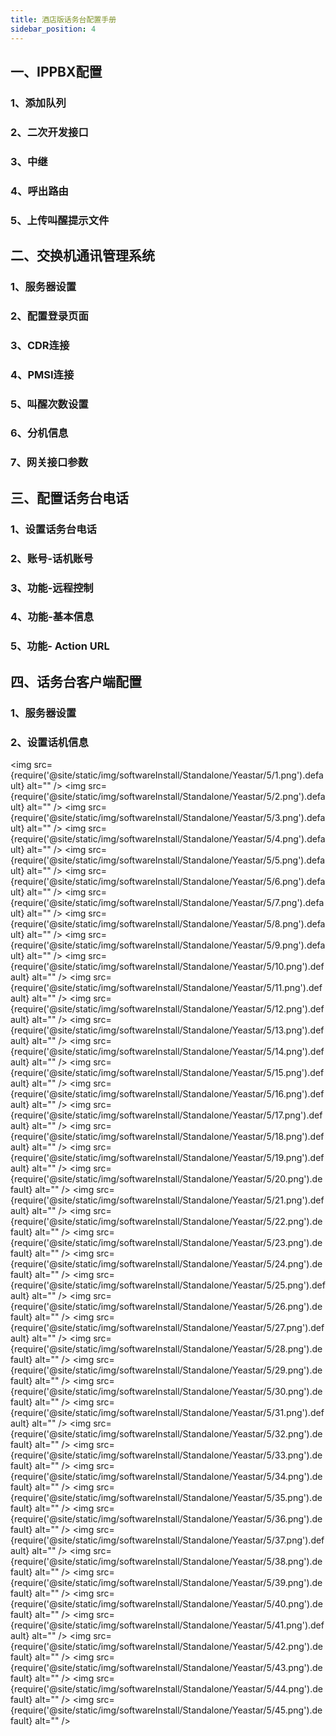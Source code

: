 ```yaml
---
title: 酒店版话务台配置手册
sidebar_position: 4
---
```




## 一、IPPBX配置
### 1、添加队列
### 2、二次开发接口
### 3、中继
### 4、呼出路由
### 5、上传叫醒提示文件



## 二、交换机通讯管理系统
### 1、服务器设置
### 2、配置登录页面
### 3、CDR连接
### 4、PMSI连接
### 5、叫醒次数设置
### 6、分机信息
### 7、网关接口参数


## 三、配置话务台电话
### 1、设置话务台电话
### 2、账号-话机账号
### 3、功能-远程控制
### 4、功能-基本信息
### 5、功能- Action URL


## 四、话务台客户端配置
### 1、服务器设置
### 2、设置话机信息




<img src={require('@site/static/img/softwareInstall/Standalone/Yeastar/5/1.png').default} alt=""  />
<img src={require('@site/static/img/softwareInstall/Standalone/Yeastar/5/2.png').default} alt=""  />
<img src={require('@site/static/img/softwareInstall/Standalone/Yeastar/5/3.png').default} alt=""  />
<img src={require('@site/static/img/softwareInstall/Standalone/Yeastar/5/4.png').default} alt=""  />
<img src={require('@site/static/img/softwareInstall/Standalone/Yeastar/5/5.png').default} alt=""  />
<img src={require('@site/static/img/softwareInstall/Standalone/Yeastar/5/6.png').default} alt=""  />
<img src={require('@site/static/img/softwareInstall/Standalone/Yeastar/5/7.png').default} alt=""  />
<img src={require('@site/static/img/softwareInstall/Standalone/Yeastar/5/8.png').default} alt=""  />
<img src={require('@site/static/img/softwareInstall/Standalone/Yeastar/5/9.png').default} alt=""  />
<img src={require('@site/static/img/softwareInstall/Standalone/Yeastar/5/10.png').default} alt=""  />
<img src={require('@site/static/img/softwareInstall/Standalone/Yeastar/5/11.png').default} alt=""  />
<img src={require('@site/static/img/softwareInstall/Standalone/Yeastar/5/12.png').default} alt=""  />
<img src={require('@site/static/img/softwareInstall/Standalone/Yeastar/5/13.png').default} alt=""  />
<img src={require('@site/static/img/softwareInstall/Standalone/Yeastar/5/14.png').default} alt=""  />
<img src={require('@site/static/img/softwareInstall/Standalone/Yeastar/5/15.png').default} alt=""  />
<img src={require('@site/static/img/softwareInstall/Standalone/Yeastar/5/16.png').default} alt=""  />
<img src={require('@site/static/img/softwareInstall/Standalone/Yeastar/5/17.png').default} alt=""  />
<img src={require('@site/static/img/softwareInstall/Standalone/Yeastar/5/18.png').default} alt=""  />
<img src={require('@site/static/img/softwareInstall/Standalone/Yeastar/5/19.png').default} alt=""  />
<img src={require('@site/static/img/softwareInstall/Standalone/Yeastar/5/20.png').default} alt=""  />
<img src={require('@site/static/img/softwareInstall/Standalone/Yeastar/5/21.png').default} alt=""  />
<img src={require('@site/static/img/softwareInstall/Standalone/Yeastar/5/22.png').default} alt=""  />
<img src={require('@site/static/img/softwareInstall/Standalone/Yeastar/5/23.png').default} alt=""  />
<img src={require('@site/static/img/softwareInstall/Standalone/Yeastar/5/24.png').default} alt=""  />
<img src={require('@site/static/img/softwareInstall/Standalone/Yeastar/5/25.png').default} alt=""  />
<img src={require('@site/static/img/softwareInstall/Standalone/Yeastar/5/26.png').default} alt=""  />
<img src={require('@site/static/img/softwareInstall/Standalone/Yeastar/5/27.png').default} alt=""  />
<img src={require('@site/static/img/softwareInstall/Standalone/Yeastar/5/28.png').default} alt=""  />
<img src={require('@site/static/img/softwareInstall/Standalone/Yeastar/5/29.png').default} alt=""  />
<img src={require('@site/static/img/softwareInstall/Standalone/Yeastar/5/30.png').default} alt=""  />
<img src={require('@site/static/img/softwareInstall/Standalone/Yeastar/5/31.png').default} alt=""  />
<img src={require('@site/static/img/softwareInstall/Standalone/Yeastar/5/32.png').default} alt=""  />
<img src={require('@site/static/img/softwareInstall/Standalone/Yeastar/5/33.png').default} alt=""  />
<img src={require('@site/static/img/softwareInstall/Standalone/Yeastar/5/34.png').default} alt=""  />
<img src={require('@site/static/img/softwareInstall/Standalone/Yeastar/5/35.png').default} alt=""  />
<img src={require('@site/static/img/softwareInstall/Standalone/Yeastar/5/36.png').default} alt=""  />
<img src={require('@site/static/img/softwareInstall/Standalone/Yeastar/5/37.png').default} alt=""  />
<img src={require('@site/static/img/softwareInstall/Standalone/Yeastar/5/38.png').default} alt=""  />
<img src={require('@site/static/img/softwareInstall/Standalone/Yeastar/5/39.png').default} alt=""  />
<img src={require('@site/static/img/softwareInstall/Standalone/Yeastar/5/40.png').default} alt=""  />
<img src={require('@site/static/img/softwareInstall/Standalone/Yeastar/5/41.png').default} alt=""  />
<img src={require('@site/static/img/softwareInstall/Standalone/Yeastar/5/42.png').default} alt=""  />
<img src={require('@site/static/img/softwareInstall/Standalone/Yeastar/5/43.png').default} alt=""  />
<img src={require('@site/static/img/softwareInstall/Standalone/Yeastar/5/44.png').default} alt=""  />
<img src={require('@site/static/img/softwareInstall/Standalone/Yeastar/5/45.png').default} alt=""  />
